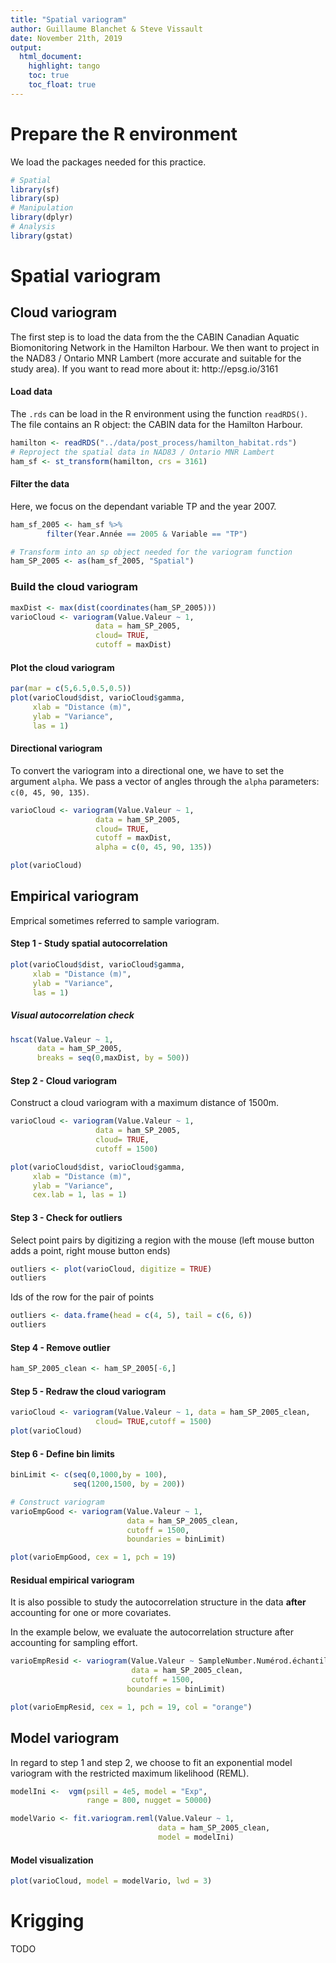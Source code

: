 ```yaml
---
title: "Spatial variogram"
author: Guillaume Blanchet & Steve Vissault
date: November 21th, 2019
output:
  html_document:
    highlight: tango
    toc: true
    toc_float: true
---
```


# Prepare the R environment

We load the packages needed for this practice.

```r
# Spatial
library(sf)
library(sp) 
# Manipulation
library(dplyr)
# Analysis
library(gstat)
```

# Spatial variogram

## Cloud variogram

The first step is to load the data from the the CABIN Canadian Aquatic Biomonitoring Network in the Hamilton Harbour.
We then want to project in the NAD83 / Ontario MNR Lambert (more accurate and suitable for the study area).
If you want to read more about it: http://epsg.io/3161

#### Load data

The `.rds` can be load in the R environment using the function `readRDS()`. The file contains an R object: the CABIN data for the Hamilton Harbour.

```r
hamilton <- readRDS("../data/post_process/hamilton_habitat.rds")
# Reproject the spatial data in NAD83 / Ontario MNR Lambert
ham_sf <- st_transform(hamilton, crs = 3161)
```

#### Filter the data 

Here, we focus on the dependant variable TP and the year 2007.

```r
ham_sf_2005 <- ham_sf %>% 
        filter(Year.Année == 2005 & Variable == "TP")

# Transform into an sp object needed for the variogram function
ham_SP_2005 <- as(ham_sf_2005, "Spatial")
```

### Build the cloud variogram

```r
maxDist <- max(dist(coordinates(ham_SP_2005)))
varioCloud <- variogram(Value.Valeur ~ 1,
                   data = ham_SP_2005,
                   cloud= TRUE,
                   cutoff = maxDist)
```

#### Plot the cloud variogram

```r
par(mar = c(5,6.5,0.5,0.5))
plot(varioCloud$dist, varioCloud$gamma,
     xlab = "Distance (m)",
     ylab = "Variance",
     las = 1)
```

#### Directional variogram 

To convert the variogram into a directional one, we have to set the argument `alpha`.
We pass a vector of angles through the `alpha` parameters: `c(0, 45, 90, 135)`.

```r
varioCloud <- variogram(Value.Valeur ~ 1,
                   data = ham_SP_2005,
                   cloud= TRUE,
                   cutoff = maxDist,
                   alpha = c(0, 45, 90, 135))

plot(varioCloud)
```

## Empirical variogram 

Emprical sometimes referred to sample variogram.

#### Step 1 - Study spatial autocorrelation

```r
plot(varioCloud$dist, varioCloud$gamma,
     xlab = "Distance (m)",
     ylab = "Variance",
     las = 1)
```

##### Visual autocorrelation check

```r
hscat(Value.Valeur ~ 1,
      data = ham_SP_2005,
      breaks = seq(0,maxDist, by = 500))
```

#### Step 2 - Cloud variogram 

Construct a cloud variogram with a maximum distance of 1500m.

```r
varioCloud <- variogram(Value.Valeur ~ 1,
                   data = ham_SP_2005,
                   cloud= TRUE,
                   cutoff = 1500)

plot(varioCloud$dist, varioCloud$gamma,
     xlab = "Distance (m)",
     ylab = "Variance",
     cex.lab = 1, las = 1)
```

#### Step 3 - Check for outliers

Select point pairs by digitizing a region with the mouse (left mouse button adds a point, right mouse button ends)

```r
outliers <- plot(varioCloud, digitize = TRUE)
outliers
```

Ids of the row for the pair of points 

```r
outliers <- data.frame(head = c(4, 5), tail = c(6, 6))
outliers
```

#### Step 4 - Remove outlier

```r
ham_SP_2005_clean <- ham_SP_2005[-6,]
```

#### Step 5 - Redraw the cloud variogram

```r
varioCloud <- variogram(Value.Valeur ~ 1, data = ham_SP_2005_clean,
                   cloud= TRUE,cutoff = 1500)
plot(varioCloud)
```

#### Step 6 -  Define bin limits

```r
binLimit <- c(seq(0,1000,by = 100),
              seq(1200,1500, by = 200))
```

```r
# Construct variogram
varioEmpGood <- variogram(Value.Valeur ~ 1,
                          data = ham_SP_2005_clean,
                          cutoff = 1500,
                          boundaries = binLimit)
```

```r
plot(varioEmpGood, cex = 1, pch = 19)
```

#### Residual empirical variogram

It is also possible to study the autocorrelation structure in the data **after** accounting for one or more covariates.

In the example below, we evaluate the autocorrelation structure after accounting for sampling effort.

```r
varioEmpResid <- variogram(Value.Valeur ~ SampleNumber.Numérod.échantillon.,
                           data = ham_SP_2005_clean,
                           cutoff = 1500,
                          boundaries = binLimit)

plot(varioEmpResid, cex = 1, pch = 19, col = "orange")
```


## Model variogram

In regard to step 1 and step 2, we choose to fit an exponential model variogram
with the restricted maximum likelihood (REML).

```r
modelIni <-  vgm(psill = 4e5, model = "Exp",
                 range = 800, nugget = 50000)

modelVario <- fit.variogram.reml(Value.Valeur ~ 1,
                                 data = ham_SP_2005_clean,
                                 model = modelIni)
```

#### Model visualization

```r
plot(varioCloud, model = modelVario, lwd = 3)
```

# Krigging

TODO